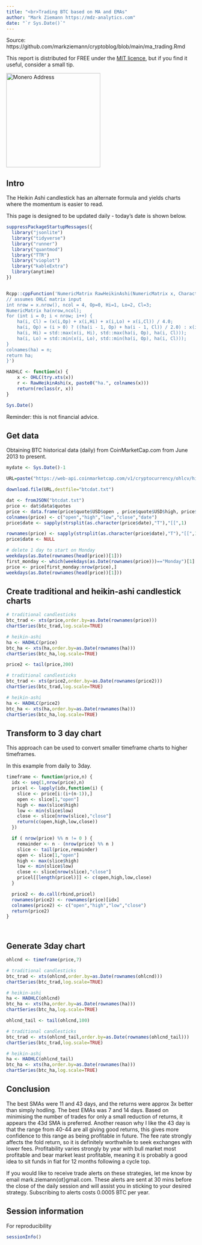 ```yaml
---
title: "<br>Trading BTC based on MA and EMAs"
author: "Mark Ziemann https://mdz-analytics.com"
date: "`r Sys.Date()`"
---
```


Source: https://github.com/markziemann/cryptoblog/blob/main/ma_trading.Rmd

This report is distributed for FREE under the [MIT licence](https://github.com/markziemann/cryptoblog/blob/main/LICENSE),
but if you find it useful, consider a small tip.

<img src="images/donations.png" alt="Monero Address" height="250" width="250" border="0" />

## Intro

The Heikin Ashi candlestick has an alternate formula and yields charts where  the momentum is easier to read.

This page is designed to be updated daily - today's date is shown below.

```r

suppressPackageStartupMessages({
  library("jsonlite")
  library("tidyverse")
  library("runner")
  library("quantmod")
  library("TTR")
  library("vioplot")
  library("kableExtra")
  library(anytime)
})


Rcpp::cppFunction('NumericMatrix RawHeikinAshi(NumericMatrix x, CharacterVector n) {
// assumes OHLC matrix input
int nrow = x.nrow(), ncol = 4, Op=0, Hi=1, Lo=2, Cl=3;
NumericMatrix ha(nrow,ncol);
for (int i = 0; i < nrow; i++) {
    ha(i, Cl) = (x(i,Op) + x(i,Hi) + x(i,Lo) + x(i,Cl)) / 4.0;
    ha(i, Op) = (i > 0) ? ((ha(i - 1, Op) + ha(i - 1, Cl)) / 2.0) : x(i, Op);
    ha(i, Hi) = std::max(x(i, Hi), std::max(ha(i, Op), ha(i, Cl)));
    ha(i, Lo) = std::min(x(i, Lo), std::min(ha(i, Op), ha(i, Cl)));
}
colnames(ha) = n;
return ha;
}')

HAOHLC <- function(x) {
    x <- OHLC(try.xts(x))
    r <- RawHeikinAshi(x, paste0("ha.", colnames(x)))
    return(reclass(r, x))
}

Sys.Date()

```

Reminder: this is not financial advice.

## Get data

Obtaining BTC historical data (daily) from CoinMarketCap.com from June 2013 to present.

```r

mydate <- Sys.Date()-1

URL=paste("https://web-api.coinmarketcap.com/v1/cryptocurrency/ohlcv/historical?symbol=BTC&convert=USD&interval=daily&time_start=2013-06-01&time_end=",mydate,sep="")

download.file(URL,destfile="btcdat.txt")

dat <- fromJSON("btcdat.txt")
price <- dat$data$quotes
price <- data.frame(price$quote$USD$open , price$quote$USD$high, price$quote$USD$low, price$quote$USD$close, price$quote$USD$timestamp )
colnames(price) <- c("open","high","low","close","date")
price$date <- sapply(strsplit(as.character(price$date),"T"),"[[",1)

rownames(price) <- sapply(strsplit(as.character(price$date),"T"),"[[",1)
price$date <- NULL

# delete 1 day to start on Monday
weekdays(as.Date(rownames(head(price))[1]))
first_monday <- which(weekdays(as.Date(rownames(price)))=="Monday")[1]
price <- price[first_monday:nrow(price),]
weekdays(as.Date(rownames(head(price))[1]))

```

## Create traditional and heikin-ashi candlestick charts

```r

# traditional candlesticks
btc_trad <- xts(price,order.by=as.Date(rownames(price)))
chartSeries(btc_trad,log.scale=TRUE)

# heikin-ashi
ha <- HAOHLC(price)
btc_ha <- xts(ha,order.by=as.Date(rownames(ha)))
chartSeries(btc_ha,log.scale=TRUE)

price2 <- tail(price,200)

# traditional candlesticks
btc_trad <- xts(price2,order.by=as.Date(rownames(price2)))
chartSeries(btc_trad,log.scale=TRUE)

# heikin-ashi
ha <- HAOHLC(price2)
btc_ha <- xts(ha,order.by=as.Date(rownames(ha)))
chartSeries(btc_ha,log.scale=TRUE)

```

## Transform to 3 day chart

This approach can be used to convert smaller timeframe charts to higher timeframes.

In this example from daily to 3day.

```r

timeframe <- function(price,n) {
  idx <- seq(1,nrow(price),n)
  pricel <- lapply(idx,function(i) {
    slice <- price[i:(i+(n-1)),]
    open <- slice[1,"open"]
    high <- max(slice$high)
    low <- min(slice$low)
    close <- slice[nrow(slice),"close"]
    return(c(open,high,low,close))
  })

  if ( nrow(price) %% n != 0 ) {
    remainder <- n - (nrow(price) %% n )
    slice <- tail(price,remainder)
    open <- slice[1,"open"]
    high <- max(slice$high)
    low <- min(slice$low)
    close <- slice[nrow(slice),"close"]
    pricel[[length(pricel)]] <- c(open,high,low,close)
  } 

  price2 <- do.call(rbind,pricel)
  rownames(price2) <- rownames(price)[idx]
  colnames(price2) <- c("open","high","low","close")
  return(price2)
}




```

## Generate 3day chart


```r

ohlcnd <- timeframe(price,7)

# traditional candlesticks
btc_trad <- xts(ohlcnd,order.by=as.Date(rownames(ohlcnd)))
chartSeries(btc_trad,log.scale=TRUE)

# heikin-ashi
ha <- HAOHLC(ohlcnd)
btc_ha <- xts(ha,order.by=as.Date(rownames(ha)))
chartSeries(btc_ha,log.scale=TRUE)

ohlcnd_tail <- tail(ohlcnd,100)

# traditional candlesticks
btc_trad <- xts(ohlcnd_tail,order.by=as.Date(rownames(ohlcnd_tail)))
chartSeries(btc_trad,log.scale=TRUE)

# heikin-ashi
ha <- HAOHLC(ohlcnd_tail)
btc_ha <- xts(ha,order.by=as.Date(rownames(ha)))
chartSeries(btc_ha,log.scale=TRUE)


```

## Conclusion

The best SMAs were 11 and 43 days, and the returns were approx 3x better than simply hodling.
The best EMAs was 7 and 14 days.
Based on minimising the number of trades for only a small reduction of returns, it appears 
the 43d SMA is preferred.
Another reason why I like the 43 day is that the range from 40-44 are all giving good 
returns, this gives more confidence to this range as being profitable in future.
The fee rate strongly affects the fold return, so it is definitely worthwhile to seek 
exchanges with lower fees.
Profitability varies strongly by year with bull market most profitable and bear market least 
profitable, meaning it is probably a good idea to sit funds in fiat for 12 months following
 a cycle top.

If you would like to receive trade alerts on these strategies, let me know by email mark.ziemann{αt}gmail.com.
These alerts are sent at 30 mins before the close of the daily session and will assist you in sticking to your desired strategy.
Subscribing to alerts costs 0.0005 BTC per year.

## Session information

For reproducibility

```r

sessionInfo()

```
